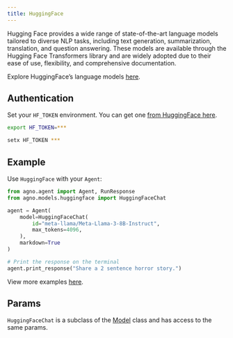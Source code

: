 ```yaml
---
title: HuggingFace
---
```


Hugging Face provides a wide range of state-of-the-art language models tailored to diverse NLP tasks,
including text generation, summarization, translation, and question answering.
These models are available through the Hugging Face Transformers library and are widely
adopted due to their ease of use, flexibility, and comprehensive documentation.

Explore HuggingFace’s language models [here](https://huggingface.co/docs/text-generation-inference/en/supported_models).

## Authentication

Set your `HF_TOKEN` environment. You can get one [from HuggingFace here](https://huggingface.co/settings/tokens).

<CodeGroup>

```bash Mac
export HF_TOKEN=***
```

```bash Windows
setx HF_TOKEN ***
```

</CodeGroup>

## Example

Use `HuggingFace` with your `Agent`:

<CodeGroup>

```python agent.py
from agno.agent import Agent, RunResponse
from agno.models.huggingface import HuggingFaceChat

agent = Agent(
    model=HuggingFaceChat(
        id="meta-llama/Meta-Llama-3-8B-Instruct",
        max_tokens=4096,
    ),
    markdown=True
)

# Print the response on the terminal
agent.print_response("Share a 2 sentence horror story.")
```

</CodeGroup>

<Note> View more examples [here](../examples/models/huggingface). </Note>

## Params

<Snippet file="model-hf-params.mdx" />

`HuggingFaceChat` is a subclass of the [Model](/reference/models/model) class and has access to the same params.
